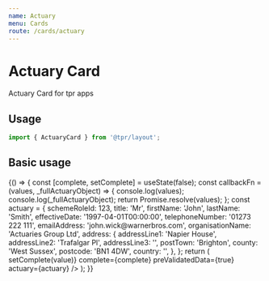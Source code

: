 ```yaml
---
name: Actuary
menu: Cards
route: /cards/actuary
---
```



# Actuary Card

Actuary Card for tpr apps

## Usage

```js
import { ActuaryCard } from '@tpr/layout';
```

## Basic usage

<Playground>
	{() => {
		const [complete, setComplete] = useState(false);
		const callbackFn = (values, _fullActuaryObject) => {
			console.log(values);
			console.log(_fullActuaryObject);
			return Promise.resolve(values);
		};
		const actuary = {
			schemeRoleId: 123,
			title: 'Mr',
			firstName: 'John',
			lastName: 'Smith',
			effectiveDate: '1997-04-01T00:00:00',
			telephoneNumber: '01273 222 111',
			emailAddress: 'john.wick@warnerbros.com',
			organisationName: 'Actuaries Group Ltd',
			address: {
				addressLine1: 'Napier House',
				addressLine2: 'Trafalgar Pl',
				addressLine3: '',
				postTown: 'Brighton',
				county: 'West Sussex',
				postcode: 'BN1 4DW',
				country: '',
			},
		};
		return (
			<ActuaryCard
				onSaveContacts={callbackFn}
				onSaveName={callbackFn}
				onRemove={callbackFn}
				onCorrect={(value) => setComplete(value)}
				complete={complete}
				preValidatedData={true}
				actuary={actuary}
			/>
		);
	}}
</Playground>
